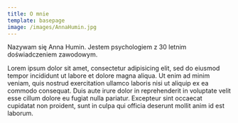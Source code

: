 ```yaml
---
title: O mnie
template: basepage
image: /images/AnnaHumin.jpg
---
```



<Row>
<Col>
<RoundedImage src="/images/AnnaHumin.jpg" />

</Col>

<Col>
Nazywam się Anna Humin.
Jestem psychologiem z 30 letnim doświadczeniem zawodowym.

Lorem ipsum dolor sit amet, consectetur adipisicing elit, sed do eiusmod tempor incididunt ut labore et dolore magna aliqua. Ut enim ad minim veniam, quis nostrud exercitation ullamco laboris nisi ut aliquip ex ea commodo consequat. Duis aute irure dolor in reprehenderit in voluptate velit esse cillum dolore eu fugiat nulla pariatur. Excepteur sint occaecat cupidatat non proident, sunt in culpa qui officia deserunt mollit anim id est laborum.
</Col>
</Row>
